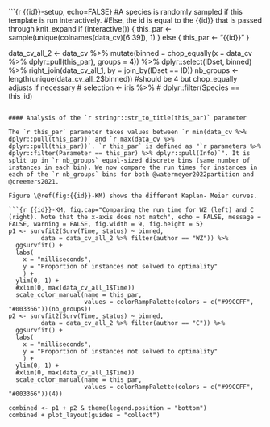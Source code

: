 ```{r {{id}}-setup, echo=FALSE}
#A species is randomly sampled if this template is run interactively.
#Else, the id is equal to the {{id}} that is passed through knit_expand
if (interactive()) {
  this_par <- sample(unique(colnames(data_cv)[6:39]), 1)
} else {
  this_par <- "{{id}}"
}

data_cv_all_2 <- data_cv %>%
  mutate(binned = chop_equally(x = data_cv %>% dplyr::pull(this_par), groups = 4)) %>%
  dplyr::select(IDset, binned) %>%
  right_join(data_cv_all_1, by = join_by(IDset == ID))
nb_groups <- length(unique(data_cv_all_2$binned)) #should be 4 but chop_equally adjusts if necessary
# selection <- iris %>%
#   dplyr::filter(Species == this_id)
```

#### Analysis of the `r stringr::str_to_title(this_par)` parameter

The `r this_par` parameter takes values between `r min(data_cv %>% dplyr::pull(this_par))` and `r max(data_cv %>% dplyr::pull(this_par))`. `r this_par` is defined as "`r parameters %>% dplyr::filter(Parameter == this_par) %>% dplyr::pull(Info)`". It is split up in `r nb_groups` equal-sized discrete bins (same number of instances in each bin). We now compare the run times for instances in each of the `r nb_groups` bins for both @watermeyer2022partition and @creemers2021.

Figure \@ref(fig:{{id}}-KM) shows the different Kaplan- Meier curves.

```{r {{id}}-KM, fig.cap="Comparing the run time for WZ (left) and C (right). Note that the x-axis does not match", echo = FALSE, message = FALSE, warning = FALSE, fig.width = 9, fig.height = 5}
p1 <- survfit2(Surv(Time, status) ~ binned,
         data = data_cv_all_2 %>% filter(author == "WZ")) %>%
  ggsurvfit() +
  labs(
    x = "milliseconds",
    y = "Proportion of instances not solved to optimality"
    ) + 
  ylim(0, 1) +
  #xlim(0, max(data_cv_all_1$Time))
  scale_color_manual(name = this_par,
                     values = colorRampPalette(colors = c("#99CCFF", "#003366"))(nb_groups))
p2 <- survfit2(Surv(Time, status) ~ binned,
         data = data_cv_all_2 %>% filter(author == "C")) %>%
  ggsurvfit() +
  labs(
    x = "milliseconds",
    y = "Proportion of instances not solved to optimality"
    ) + 
  ylim(0, 1) +
  #xlim(0, max(data_cv_all_1$Time))
  scale_color_manual(name = this_par,
                     values = colorRampPalette(colors = c("#99CCFF", "#003366"))(4))

combined <- p1 + p2 & theme(legend.position = "bottom")
combined + plot_layout(guides = "collect")
```

